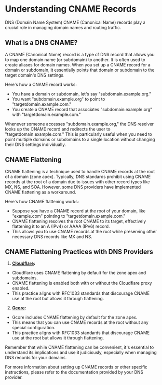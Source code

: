 # Understanding CNAME Records

DNS (Domain Name System) CNAME (Canonical Name) records play a crucial role in managing domain names and routing traffic.

## What is a DNS CNAME?

A CNAME (Canonical Name) record is a type of DNS record that allows you to map one domain name (or subdomain) to another. It is often used to create aliases for domain names. When you set up a CNAME record for a domain or subdomain, it essentially points that domain or subdomain to the target domain's DNS settings.

Here's how a CNAME record works:
- You have a domain or subdomain, let's say "subdomain.example.org."
- You want "subdomain.example.org" to point to "targetdomain.example.com."
- You create a CNAME record that associates "subdomain.example.org" with "targetdomain.example.com."

Whenever someone accesses "subdomain.example.org," the DNS resolver looks up the CNAME record and redirects the user to "targetdomain.example.com." This is particularly useful when you need to point multiple domains or subdomains to a single location without changing their DNS settings individually.

## CNAME Flattening

CNAME flattening is a technique used to handle CNAME records at the root of a domain (zone apex). Typically, DNS standards prohibit using CNAME records at the root of a domain due to issues with other record types like MX, NS, and SOA. However, some DNS providers have implemented CNAME flattening as a workaround.

Here's how CNAME flattening works:

- Suppose you have a CNAME record at the root of your domain, like "example.com" pointing to "targetdomain.example.com."
- CNAME flattening resolves the root CNAME to its target, effectively flattening it to an A (IPv4) or AAAA (IPv6) record.
- This allows you to use CNAME records at the root while preserving other necessary DNS records like MX and NS.

## CNAME Flattening Practices with DNS Providers

1. **[Cloudflare](/dns/providers/cloudflare):**
- Cloudflare uses CNAME flattening by default for the zone apex and subdomains.
- CNAME flattening is enabled both with or without the Cloudflare proxy enabled.
- This practice aligns with RFC1033 standards that discourage CNAME use at the root but allows it through flattening.

2. **[Gcore](/dns/providers/gcore):**
- Gcore includes CNAME flattening by default for the zone apex.
- This means that you can use CNAME records at the root without any special configuration.
- This practice aligns with RFC1033 standards that discourage CNAME use at the root but allows it through flattening.

Remember that while CNAME flattening can be convenient, it's essential to understand its implications and use it judiciously, especially when managing DNS records for your domains.

For more information about setting up CNAME records or other specific instructions, please refer to the documentation provided by your DNS provider.
